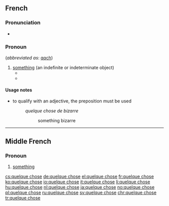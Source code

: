 ==French==

===Pronunciation===
* {{IPA|lang=fr|/kɛl.kə.ʃoz/}}

===Pronoun===
{{fr-pron}} (''abbreviated as'': [[qqch]])

# [[something]] (an indefinite or indeterminate object)
#* {{quote-book|title=Dracula|passage=Elle sourit et dit '''quelque chose''' à un homme en manches de chemise qui l’avait suivie.|type=translation|translation=She smiled and said '''something''' to a man in shirtsleeves, who had followed her.|lang=fr}}
#* {{quote-book|title=Dracula|passage=Ensuite, j’ai le vague souvenir de '''quelque chose''' de long et de sombre, avec des yeux flamboyants, juste comme nous l’avons vu l’autre soir dans le soleil couchant, tandis que j’avais l’impression d’être entourée de douceur et d’amertume tout ensemble.|type=translation|translation=Then I have a vague memory of '''something''' long and dark, with flashing eyes, just like we saw the other day in the sun, while I had the impression of being surrounded by sweetness and bitterness all together.}}

====Usage notes====
* to qualify with an adjective, the preposition {{l|fr|de}} must be used
*: ''quelque chose de bizarre''
*:: something bizarre

----

==Middle French==

===Pronoun===
{{head|frm|pronoun|head=[[quelque]] [[chose]]}}

# [[something]]

[[cs:quelque chose]]
[[de:quelque chose]]
[[el:quelque chose]]
[[fr:quelque chose]]
[[ko:quelque chose]]
[[io:quelque chose]]
[[it:quelque chose]]
[[li:quelque chose]]
[[hu:quelque chose]]
[[nl:quelque chose]]
[[ja:quelque chose]]
[[no:quelque chose]]
[[pl:quelque chose]]
[[ru:quelque chose]]
[[sv:quelque chose]]
[[chr:quelque chose]]
[[tr:quelque chose]]